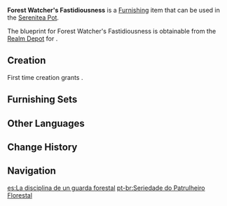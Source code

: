 {{Furnishing Infobox
|id             = 362233
|image          = Item Forest Watcher's Fastidiousness.png
|category       = Small Furnishing
|subcategory    = Ornament
|quality        = 4
|adeptal_energy = 90
|load           = 338
|reduced_load   = 254
|description    = A precise piece of laboratory equipment of appropriate size that appears to have the ability to automatically replenish the liquid in the main compartment. The containers at the sides can store two different kinds of potions to improve the overall safety of the equipment. Apart from using it for long-term research and observations, it can also be used to cultivate hydrophilic plants, or even act as a fish tank.
|mention        = 
|blueprint      = Realm Depot
|source1        = 
}}
'''Forest Watcher's Fastidiousness''' is a [[Furnishing]] item that can be used in the [[Serenitea Pot]].

The blueprint for Forest Watcher's Fastidiousness is obtainable from the [[Realm Depot]] for {{Item|Realm Currency|24|x=240}}.

==Creation==
First time creation grants {{Item|Trust|24|x=90}}.
{{Recipe
|type = Creation
|time = 16h
|White Iron Chunk = 4
|Iron Chunk = 4
|sort = White Iron Chunk;Iron Chunk
}}

==Furnishing Sets==
{{Craft Usage}}

==Other Languages==
{{Other Languages
|default_hidden = 1
|en      = Forest Watcher's Fastidiousness
|zhs     = 「巡林官的严谨」
|zhs_rm  = "Xúnlín-guān de Yánjǐn"
|zht     = 「巡林官的嚴謹」
|zht_rm  = "Xúnlín-guān de Yánjǐn"
|ja      = 「レンジャー長の厳密さ」
|ja_rm   = "Renjaa-chou no Genmitsusa"{{Assumed}}
|ko      = 「숲의 순찰관의 근엄」
|ko_rm   = "Sup-ui Sunchalgwan-ui Geuneom"
|es      = La disciplina de un guarda forestal
|fr      = «&nbsp;Méticulosité du brigadier forestier&nbsp;»
|ru      = Строгость лесного стража
|th      = "ความเข้มงวดของหัวหน้าเจ้าหน้าที่พิทักษ์ป่า"
|th_rm   = 
|vi      = Đội Trưởng Kiểm Lâm Cẩn Trọng
|de      = „Die Gewissenhaftigkeit des Waldhütermeisters“
|id      = Ketegasan Penjaga Hutan
|pt      = Seriedade do Patrulheiro Florestal
|tr      = Orman Gözcüsünün Titizliği
|it      = Pignoleria del Guardiano della foresta
}}

==Change History==
{{Change History|3.2}}

==Navigation==
{{Furnishing Navbox|interior}}

[[es:La disciplina de un guarda forestal]]
[[pt-br:Seriedade do Patrulheiro Florestal]]